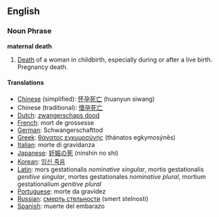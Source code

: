 ==English==

===Noun Phrase===
{{Wikipedia}}
'''maternal death'''

#[[Death]] of a woman in childbirth, especially during or after a live birth. Pregnancy death.

====Translations====

*[[Chinese]] (simplified): [[怀孕死亡]] (huanyun siwang)
*Chinese (traditional): [[懷孕死亡]]
*[[Dutch]]: [[zwangerschaps dood]]
*[[French]]: mort de grossesse
*[[German]]: Schwangerschafttod 
*[[Greek]]: [[θάνατος εγκυμοσύνης]] (thánatos egkymosýnēs)
*[[Italian]]: morte di gravidanza 
*[[Japanese]]: [[妊娠の死]] (ninshin no shi)
*[[Korean]]: [[임신 죽음]]
*[[Latin]]: mors gestationalis ''nominative singular'', mortis gestationalis ''genitive singular'', mortes gestationales ''nominative plural'', mortium gestationalium ''genitive plural''
*[[Portuguese]]: morte da gravidez 
*[[Russian]]: [[смерть стельности]] (smert stelnosti)
*[[Spanish]]: muerte del embarazo